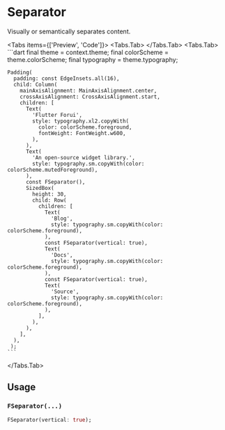 
# Separator
Visually or semantically separates content.

<Tabs items={['Preview', 'Code']}>
  <Tabs.Tab>
    <Widget name='separator' query={{}}/>
  </Tabs.Tab>
  <Tabs.Tab>
    ```dart
    final theme = context.theme;
    final colorScheme = theme.colorScheme;
    final typography = theme.typography;

    Padding(
      padding: const EdgeInsets.all(16),
      child: Column(
        mainAxisAlignment: MainAxisAlignment.center,
        crossAxisAlignment: CrossAxisAlignment.start,
        children: [
          Text(
            'Flutter Forui',
            style: typography.xl2.copyWith(
              color: colorScheme.foreground,
              fontWeight: FontWeight.w600,
            ),
          ),
          Text(
            'An open-source widget library.',
            style: typography.sm.copyWith(color: colorScheme.mutedForeground),
          ),
          const FSeparator(),
          SizedBox(
            height: 30,
            child: Row(
              children: [
                Text(
                  'Blog',
                  style: typography.sm.copyWith(color: colorScheme.foreground),
                ),
                const FSeparator(vertical: true),
                Text(
                  'Docs',
                  style: typography.sm.copyWith(color: colorScheme.foreground),
                ),
                const FSeparator(vertical: true),
                Text(
                  'Source',
                  style: typography.sm.copyWith(color: colorScheme.foreground),
                ),
              ],
            ),
          ),
        ],
      ),
     );
    ```
  </Tabs.Tab>
</Tabs>

## Usage

### `FSeparator(...)`

```dart
FSeparator(vertical: true);
```
